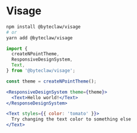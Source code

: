 
# Visage

```sh
npm install @byteclaw/visage
# or
yarn add @byteclaw/visage
```

```jsx
import {
  createNPointTheme,
  ResponsiveDesignSystem,
  Text,
} from '@byteclaw/visage';

const theme = createNPointTheme();

<ResponsiveDesignSystem theme={theme}>
  <Text>Hello world!</Text>
</ResponseDesignSystem>
```

```jsx live=true
<Text styles={{ color: 'tomato' }}>
  Try changing the text color to something else
</Text>
```
